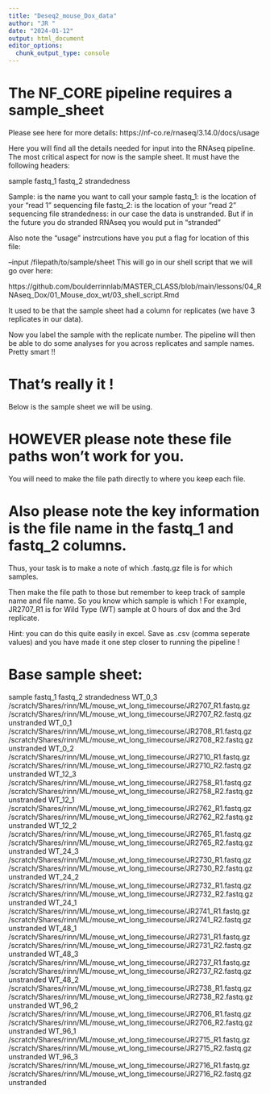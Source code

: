 ```yaml
---
title: "Deseq2_mouse_Dox_data"
author: "JR "
date: "2024-01-12"
output: html_document
editor_options: 
  chunk_output_type: console
---
```


# The NF_CORE pipeline requires a sample_sheet

Please see here for more details:
https://nf-co.re/rnaseq/3.14.0/docs/usage

Here you will find all the details needed for input into the RNAseq pipeline.
The most critical aspect for now is the sample sheet.
It must have the following headers:

sample	fastq_1	fastq_2	strandedness

Sample: is the name you want to call your sample
fastq_1: is the location of your "read 1" sequencing file
fastq_2: is the location of your "read 2" sequencing file
strandedness: in our case the data is unstranded. But if in the future you
do stranded RNAseq you would put in "stranded" 

Also note the "usage" instrcutions have you put a flag for location of this file:

--input /filepath/to/sample/sheet
This will go in our shell script that we will go over here:

https://github.com/boulderrinnlab/MASTER_CLASS/blob/main/lessons/04_RNAseq_Dox/01_Mouse_dox_wt/03_shell_script.Rmd

It used to be that the sample sheet had a column for replicates (we have 3 replicates in our data).

Now you label the sample with the replicate number. The pipeline will then be able to do
some analyses for you across replicates and sample names. Pretty smart !!


# That's really it !

Below is the sample sheet we will be using. 

# HOWEVER please note these file paths won't work for you.
You will need to make the file path directly to where you keep each file.

# Also please note the key information is the file name in the fastq_1 and fastq_2 columns.

Thus, your task is to make a note of which .fastq.gz file is for which samples.

Then make the file path to those but remember to keep track of sample name and file name.
So you know which sample is which ! For example, JR2707_R1 is for Wild Type (WT) sample at 0
hours of dox and the 3rd replicate. 

Hint: you can do this quite easily in excel. Save as .csv (comma seperate values) and you have 
made it one step closer to running the pipeline !

# Base sample sheet:
sample	fastq_1	fastq_2	strandedness
WT_0_3	/scratch/Shares/rinn/ML/mouse_wt_long_timecourse/JR2707_R1.fastq.gz	/scratch/Shares/rinn/ML/mouse_wt_long_timecourse/JR2707_R2.fastq.gz	unstranded
WT_0_1	/scratch/Shares/rinn/ML/mouse_wt_long_timecourse/JR2708_R1.fastq.gz	/scratch/Shares/rinn/ML/mouse_wt_long_timecourse/JR2708_R2.fastq.gz	unstranded
WT_0_2	/scratch/Shares/rinn/ML/mouse_wt_long_timecourse/JR2710_R1.fastq.gz	/scratch/Shares/rinn/ML/mouse_wt_long_timecourse/JR2710_R2.fastq.gz	unstranded
WT_12_3	/scratch/Shares/rinn/ML/mouse_wt_long_timecourse/JR2758_R1.fastq.gz	/scratch/Shares/rinn/ML/mouse_wt_long_timecourse/JR2758_R2.fastq.gz	unstranded
WT_12_1	/scratch/Shares/rinn/ML/mouse_wt_long_timecourse/JR2762_R1.fastq.gz	/scratch/Shares/rinn/ML/mouse_wt_long_timecourse/JR2762_R2.fastq.gz	unstranded
WT_12_2	/scratch/Shares/rinn/ML/mouse_wt_long_timecourse/JR2765_R1.fastq.gz	/scratch/Shares/rinn/ML/mouse_wt_long_timecourse/JR2765_R2.fastq.gz	unstranded
WT_24_3	/scratch/Shares/rinn/ML/mouse_wt_long_timecourse/JR2730_R1.fastq.gz	/scratch/Shares/rinn/ML/mouse_wt_long_timecourse/JR2730_R2.fastq.gz	unstranded
WT_24_2	/scratch/Shares/rinn/ML/mouse_wt_long_timecourse/JR2732_R1.fastq.gz	/scratch/Shares/rinn/ML/mouse_wt_long_timecourse/JR2732_R2.fastq.gz	unstranded
WT_24_1	/scratch/Shares/rinn/ML/mouse_wt_long_timecourse/JR2741_R1.fastq.gz	/scratch/Shares/rinn/ML/mouse_wt_long_timecourse/JR2741_R2.fastq.gz	unstranded
WT_48_1	/scratch/Shares/rinn/ML/mouse_wt_long_timecourse/JR2731_R1.fastq.gz	/scratch/Shares/rinn/ML/mouse_wt_long_timecourse/JR2731_R2.fastq.gz	unstranded
WT_48_3	/scratch/Shares/rinn/ML/mouse_wt_long_timecourse/JR2737_R1.fastq.gz	/scratch/Shares/rinn/ML/mouse_wt_long_timecourse/JR2737_R2.fastq.gz	unstranded
WT_48_2	/scratch/Shares/rinn/ML/mouse_wt_long_timecourse/JR2738_R1.fastq.gz	/scratch/Shares/rinn/ML/mouse_wt_long_timecourse/JR2738_R2.fastq.gz	unstranded
WT_96_2	/scratch/Shares/rinn/ML/mouse_wt_long_timecourse/JR2706_R1.fastq.gz	/scratch/Shares/rinn/ML/mouse_wt_long_timecourse/JR2706_R2.fastq.gz	unstranded
WT_96_1	/scratch/Shares/rinn/ML/mouse_wt_long_timecourse/JR2715_R1.fastq.gz	/scratch/Shares/rinn/ML/mouse_wt_long_timecourse/JR2715_R2.fastq.gz	unstranded
WT_96_3	/scratch/Shares/rinn/ML/mouse_wt_long_timecourse/JR2716_R1.fastq.gz	/scratch/Shares/rinn/ML/mouse_wt_long_timecourse/JR2716_R2.fastq.gz	unstranded
